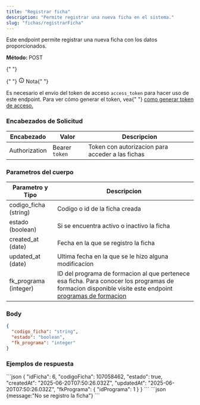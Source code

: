 ```yaml
---
title: "Registrar ficha"
description: "Permite registrar una nueva ficha en el sistema."
slug: "fichas/registrarFicha"
---
```



Este endpoint permite registrar una nueva ficha con los datos proporcionados.

<p>
  <strong>Método: </strong>
  <span class="sl-badge caution small astro-avdet4wd">POST</span>
</p>

<Tabs>
  <TabItem label="Endpoint">
    <ApiEndpoint url={`${API_BASE_URL}/ficha`} />
  </TabItem>
</Tabs>

<aside aria-label="Nota" class="starlight-aside starlight-aside--note">
  {" "}
  <p class="starlight-aside__title" aria-hidden="true">
    {" "}
    <svg
      aria-hidden="true"
      class="starlight-aside__icon astro-c6vsoqas"
      width="16"
      height="16"
      viewBox="0 0 24 24"
      fill="currentColor"
      style="--sl-icon-size: 1em;"
    >
      <path d="M12 11a1 1 0 0 0-1 1v4a1 1 0 0 0 2 0v-4a1 1 0 0 0-1-1Zm.38-3.92a1 1 0 0 0-.76 0 1 1 0 0 0-.33.21 1.15 1.15 0 0 0-.21.33 1 1 0 0 0 .21 1.09c.097.088.209.16.33.21A1 1 0 0 0 13 8a1.05 1.05 0 0 0-.29-.71 1 1 0 0 0-.33-.21ZM12 2a10 10 0 1 0 0 20 10 10 0 0 0 0-20Zm0 18a8 8 0 1 1 0-16.001A8 8 0 0 1 12 20Z"></path>
    </svg>
    Nota{" "}
  </p>
  Es necesario el envío del token de acceso <code>access_token</code> para hacer
  uso de este endpoint. Para ver cómo generar el token, vea{" "}
  <a href="/usuarios/login">como generar token de acceso.</a>
</aside>

<h3>Encabezados de Solicitud</h3>

| Encabezado    | Valor          | Descripcion                                      |
| ------------- | -------------- | ------------------------------------------------ |
| Authorization | Bearer `token` | Token con autorizacion para acceder a las fichas |

<h3>Parametros del cuerpo</h3>

| Parametro y Tipo      | Descripcion                                                                                                                                                                                                |
| --------------------- | ---------------------------------------------------------------------------------------------------------------------------------------------------------------------------------------------------------- |
| codigo_ficha (string) | Codigo o id de la ficha creada                                                                                                                                                                             |
| estado (boolean)      | Si se encuentra activo o inactivo la ficha                                                                                                                                                                 |
| created_at (date)     | Fecha en la que se registro la ficha                                                                                                                                                                       |
| updated_at (date)     | Ultima fecha en la que se le hizo alguna modificacion                                                                                                                                                      |
| fk_programa (integer) | ID del programa de formacion al que pertenece esa ficha. Para conocer los programas de formacion disponible visite este endpoint <a href="/programas-formacion/listarProgramas">programas de formacion</a> |

### Body

```json
{
  "codigo_ficha": "string",
  "estado": "boolean",
  "fk_programa": "integer"
}
```

<h3>Ejemplos de respuesta</h3>

<Tabs>
  <TabItem label="Status 201">
  ```json
 {
    "idFicha": 6,
    "codigoFicha": 107058462,
    "estado": true,
    "createdAt": "2025-06-20T07:50:26.032Z",
    "updatedAt": "2025-06-20T07:50:26.032Z",
    "fkPrograma": {
        "idPrograma": 1
    }
}
  ```
  </TabItem>

  <TabItem label="Status 400">
  ```json
  {message:"No se registro la ficha"}
  ```
  </TabItem>
</Tabs>

